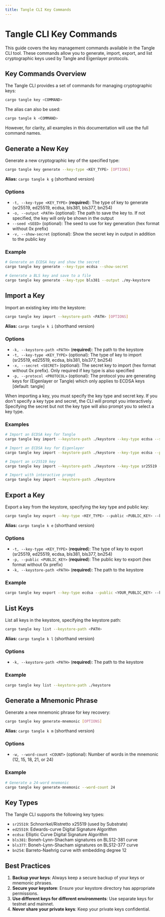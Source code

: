 ```yaml
---
title: Tangle CLI Key Commands
---
```


# Tangle CLI Key Commands

This guide covers the key management commands available in the Tangle CLI tool. These commands allow you to generate, import, export, and list cryptographic keys used by Tangle and Eigenlayer protocols.

## Key Commands Overview

The Tangle CLI provides a set of commands for managing cryptographic keys:

```bash
cargo tangle key <COMMAND>
```

The alias can also be used:

```bash
cargo tangle k <COMMAND>
```

However, for clarity, all examples in this documentation will use the full command names.

## Generate a New Key

Generate a new cryptographic key of the specified type:

```bash
cargo tangle key generate --key-type <KEY_TYPE> [OPTIONS]
```

**Alias:** `cargo tangle k g` (shorthand version)

### Options

- `-t, --key-type <KEY_TYPE>` (**required**): The type of key to generate (sr25519, ed25519, ecdsa, bls381, bls377, bn254)
- `-o, --output <PATH>` (optional): The path to save the key to. If not specified, the key will only be shown in the output
- `--seed <SEED>` (optional): The seed to use for key generation (hex format without 0x prefix)
- `-v, --show-secret` (optional): Show the secret key in output in addition to the public key

### Example

```bash
# Generate an ECDSA key and show the secret
cargo tangle key generate --key-type ecdsa --show-secret

# Generate a BLS key and save to a file
cargo tangle key generate --key-type bls381 --output ./my-keystore
```

## Import a Key

Import an existing key into the keystore:

```bash
cargo tangle key import --keystore-path <PATH> [OPTIONS]
```

**Alias:** `cargo tangle k i` (shorthand version)

### Options

- `-k, --keystore-path <PATH>` (**required**): The path to the keystore
- `-t, --key-type <KEY_TYPE>` (optional): The type of key to import (sr25519, ed25519, ecdsa, bls381, bls377, bn254)
- `-x, --secret <SECRET>` (optional): The secret key to import (hex format without 0x prefix). Only required if key type is also specified
- `-p, --protocol <PROTOCOL>` (optional): The protocol you are generating keys for (Eigenlayer or Tangle) which only applies to ECDSA keys [default: tangle]

When importing a key, you must specify the key type and secret key. If you don't specify a key type and secret, the CLI will prompt you interactively. Specifying the secret but not
the key type will also prompt you to select a key type.

### Examples

```bash
# Import an ECDSA key for Tangle
cargo tangle key import --keystore-path ./keystore --key-type ecdsa --secret <YOUR_SECRET_KEY>

# Import an ECDSA key for Eigenlayer
cargo tangle key import --keystore-path ./keystore --key-type ecdsa --protocol eigenlayer --secret <YOUR_SECRET_KEY>

# Import an sr25519 key
cargo tangle key import --keystore-path ./keystore --key-type sr25519 --secret <YOUR_SECRET_KEY>

# Import with interactive prompt
cargo tangle key import --keystore-path ./keystore
```

## Export a Key

Export a key from the keystore, specifying the key type and public key:

```bash
cargo tangle key export --key-type <KEY_TYPE> --public <PUBLIC_KEY> --keystore-path <PATH>
```

**Alias:** `cargo tangle k e` (shorthand version)

### Options

- `-t, --key-type <KEY_TYPE>` (**required**): The type of key to export (sr25519, ed25519, ecdsa, bls381, bls377, bn254)
- `-p, --public <PUBLIC_KEY>` (**required**): The public key to export (hex format without 0x prefix)
- `-k, --keystore-path <PATH>` (**required**): The path to the keystore

### Example

```bash
cargo tangle key export --key-type ecdsa --public <YOUR_PUBLIC_KEY> --keystore-path ./keystore
```

## List Keys

List all keys in the keystore, specifying the keystore path:

```bash
cargo tangle key list --keystore-path <PATH>
```

**Alias:** `cargo tangle k l` (shorthand version)

### Options

- `-k, --keystore-path <PATH>` (**required**): The path to the keystore

### Example

```bash
cargo tangle key list --keystore-path ./keystore
```

## Generate a Mnemonic Phrase

Generate a new mnemonic phrase for key recovery:

```bash
cargo tangle key generate-mnemonic [OPTIONS]
```

**Alias:** `cargo tangle k m` (shorthand version)

### Options

- `-w, --word-count <COUNT>` (optional): Number of words in the mnemonic (12, 15, 18, 21, or 24)

### Example

```bash
# Generate a 24-word mnemonic
cargo tangle key generate-mnemonic --word-count 24
```

## Key Types

The Tangle CLI supports the following key types:

- `sr25519`: Schnorrkel/Ristretto x25519 (used by Substrate)
- `ed25519`: Edwards-curve Digital Signature Algorithm
- `ecdsa`: Elliptic Curve Digital Signature Algorithm
- `bls381`: Boneh-Lynn-Shacham signatures on BLS12-381 curve
- `bls377`: Boneh-Lynn-Shacham signatures on BLS12-377 curve
- `bn254`: Barreto-Naehrig curve with embedding degree 12

## Best Practices

1. **Backup your keys**: Always keep a secure backup of your keys or mnemonic phrases.
2. **Secure your keystore**: Ensure your keystore directory has appropriate permissions.
3. **Use different keys for different environments**: Use separate keys for testnet and mainnet.
4. **Never share your private keys**: Keep your private keys confidential.
